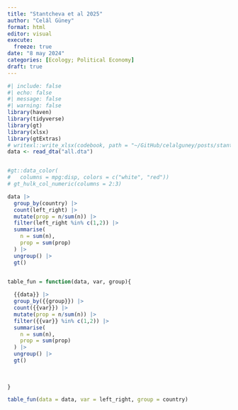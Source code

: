 ```yaml
---
title: "Stantcheva et al 2025"
author: "Celâl Güney"
format: html
editor: visual
execute: 
  freeze: true
date: "8 may 2024"
categories: [Ecology; Political Economy]
draft: true
---
```




```r
#| include: false
#| echo: false
#| message: false
#| warning: false
library(haven)
library(tidyverse)
library(gt)
library(xlsx)
library(gtExtras)
# writexl::write_xlsx(codebook, path = "~/GitHub/celalguney/posts/stantcheva_al_2025/codebook.xlsx")
data <- read_dta("all.dta")


#gt::data_color(
#   columns = mpg:disp, colors = c("white", "red"))
# gt_hulk_col_numeric(columns = 2:3)

data |> 
  group_by(country) |> 
  count(left_right) |> 
  mutate(prop = n/sum(n)) |> 
  filter(left_right %in% c(1,2)) |> 
  summarise(
    n = sum(n),
    prop = sum(prop)
  ) |> 
  ungroup() |> 
  gt() 


table_fun = function(data, var, group){
  
  {{data}} |> 
  group_by({{group}}) |> 
  count({{var}}) |> 
  mutate(prop = n/sum(n)) |> 
  filter({{var}} %in% c(1,2)) |> 
  summarise(
    n = sum(n),
    prop = sum(prop)
  ) |> 
  ungroup() |> 
  gt() 
  
  
  
}

table_fun(data = data, var = left_right, group = country)



```


